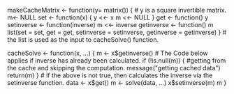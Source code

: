 makeCacheMatrix <- function(y= matrix()) {
  # y is a square invertible matrix.
   m<- NULL
  set <- function(x) {
     y <<- x
    m <<- NULL
  }
  get <- function() y
  setinverse <- function(inverse) m <<- inverse
  getinverse <- function() m
  list(set = set, get = get,
       setinverse = setinverse,
       getinverse = getinverse)
}
  # the list is used as the input to cacheSolve() function.

cacheSolve <- function(x, ...) {
  m <- x$getinverse()
  # The Code below applies if inverse has already been calculated.
  if (!is.null(m)) {
          #getting from the cache and skipping the computation.
          message("getting cached data")
          return(m)
  }
  # if the above is not true, then calculates the inverse via the setinverse function.
  data <- x$get()
  m <- solve(data, ...)
  x$setinverse(m)
  m
}
